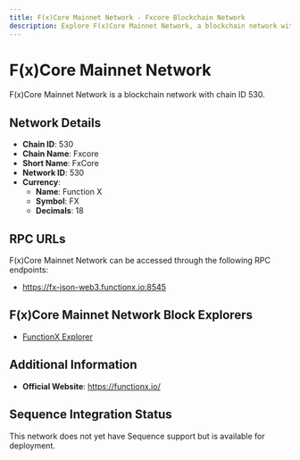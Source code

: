 ```yaml
--- 
title: F(x)Core Mainnet Network - Fxcore Blockchain Network
description: Explore F(x)Core Mainnet Network, a blockchain network with chain ID 530. Learn about its native currency, Function X, and how to interact with the network.
---
```


# F(x)Core Mainnet Network

F(x)Core Mainnet Network is a blockchain network with chain ID 530.

## Network Details

- **Chain ID**: 530
- **Chain Name**: Fxcore
- **Short Name**: FxCore
- **Network ID**: 530
- **Currency**: 
  - **Name**: Function X
  - **Symbol**: FX
  - **Decimals**: 18

## RPC URLs

F(x)Core Mainnet Network can be accessed through the following RPC endpoints:

- https://fx-json-web3.functionx.io:8545

## F(x)Core Mainnet Network Block Explorers

- [FunctionX Explorer](https://fx-evm.functionx.io)

## Additional Information

- **Official Website**: https://functionx.io/

## Sequence Integration Status

This network does not yet have Sequence support but is available for deployment.
